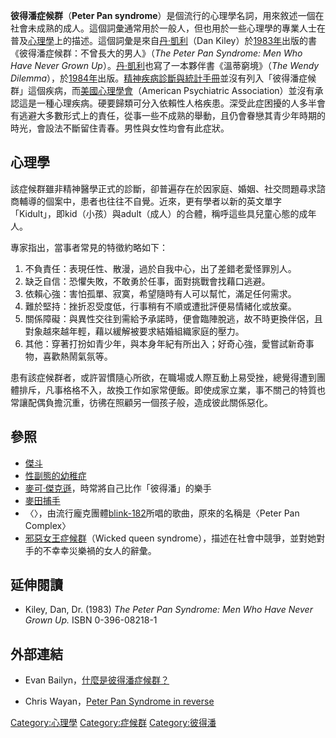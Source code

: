 {{medical}}
{{noteTA
|T=zh-cn:彼得·潘综合征;zh-hk:彼得潘綜合症;zh-tw:彼得潘症候群;
|1=zh-cn:彼得·潘综合征;zh-hk:彼得潘綜合症;zh-tw:彼得潘症候群;
|2=zh-cn:综合征;zh-hk:綜合症;zh-tw:症候群;
|3=zh:麦田里的守望者;zh-hans:麦田里的守望者;zh-hant:麥田捕手;zh-cn:麦田里的守望者;zh-tw:麥田捕手;zh-hk:麥田捕手;zh-mo:麥田捕手;
}}
'''彼得潘症候群'''（'''Peter Pan syndrome'''）是個流行的心理學名詞，用來敘述一個在社會未成熟的成人。這個詞彙通常用於一般人，但也用於一些心理學的專業人士在普及[[心理學|心理學]]上的描述。這個詞彙是來自[[丹·凱利|丹·凱利]]（Dan Kiley）於[[1983年|1983年]]出版的書《彼得潘症候群：不曾長大的男人》（''The Peter Pan Syndrome: Men Who Have Never Grown Up''）。[[丹·凱利|丹·凱利]]也寫了一本夥伴書《溫蒂窮境》（''The Wendy Dilemma''），於[[1984年|1984年]]出版。[[精神疾病診斷與統計手冊|精神疾病診斷與統計手冊]]並沒有列入「彼得潘症候群」這個疾病，而[[美國心理學會|美國心理學會]]（American Psychiatric Association）並沒有承認這是一種心理疾病。硬要歸類可分入依賴性人格疾患。深受此症困擾的人多半會有逃避大多數形式上的責任，從事一些不成熟的舉動，且仍會眷戀其青少年時期的時光，會設法不斷留住青春。男性與女性均會有此症狀。

==心理學==
該症候群雖非精神醫學正式的診斷，卻普遍存在於因家庭、婚姻、社交問題尋求諮商輔導的個案中，患者也往往不自覺。近來，更有學者以新的英文單字「Kidult」，即kid（小孩）與adult（成人）的合體，稱呼這些具兒童心態的成年人。 

專家指出，當事者常見的特徵約略如下： 
#不負責任：表現任性、散漫，過於自我中心，出了差錯老愛怪罪別人。 
#缺乏自信：恐懼失敗，不敢勇於任事，面對挑戰會找藉口逃避。 
#依賴心強：害怕孤單、寂寞，希望隨時有人可以幫忙，滿足任何需求。 
#難於堅持：挫折忍受度低，行事稍有不順或遭批評便易情緒化或放棄。 
#關係障礙：與異性交往到需給予承諾時，便會臨陣脫逃，故不時更換伴侶，且對象越來越年輕，藉以緩解被要求結婚組織家庭的壓力。 
#其他：穿著打扮如青少年，與本身年紀有所出入；好奇心強，愛嘗試新奇事物，喜歡熱鬧氣氛等。 

患有該症候群者，或許習慣隨心所欲，在職場或人際互動上易受挫，總覺得遭到團體排斥，凡事格格不入，故換工作如家常便飯。即使成家立業，事不關己的特質也常讓配偶負擔沉重，彷彿在照顧另一個孩子般，造成彼此關係惡化。

==參照==
*[[傑斗|傑斗]]
*[[返嬰癖|性副態的幼稚症]]
*[[麥可·傑克遜|麥可·傑克遜]]，時常將自己比作「彼得潘」的樂手
*[[麥田捕手|麥田捕手]]
*〈{{tsl|en|What's My Age Again?|}}〉，由流行龐克團體[[blink-182|blink-182]]所唱的歌曲，原來的名稱是〈Peter Pan Complex〉
*[[邪惡女王症候群|邪惡女王症候群]]（Wicked queen syndrome），描述在社會中競爭，並對她對手的不幸幸災樂禍的女人的辭彙。

==延伸閱讀==
* Kiley, Dan, Dr. (1983) ''The Peter Pan Syndrome:  Men Who Have Never Grown Up.'' ISBN 0-396-08218-1

==外部連結==
*{{en icon}}Evan Bailyn，[http://www.evanbailyn.com/peterpansyndrome.html 什麼是彼得潘症候群？] {{Wayback|url=http://www.evanbailyn.com/peterpansyndrome.html |date=20081205021402 }}
*{{en icon}}Chris Wayan，[http://www.worlddreambank.org/P/PETERPAN.HTM   Peter Pan Syndrome in reverse] {{Wayback|url=http://www.worlddreambank.org/P/PETERPAN.HTM |date=20210417075111 }} 


[[Category:心理學|Category:心理學]]
[[Category:症候群|Category:症候群]]
[[Category:彼得潘|Category:彼得潘]]
